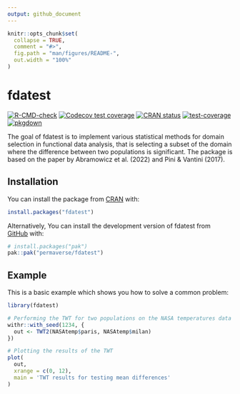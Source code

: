 ```yaml
---
output: github_document
---
```


<!-- README.md is generated from README.Rmd. Please edit that file -->

```r
knitr::opts_chunk$set(
  collapse = TRUE,
  comment = "#>",
  fig.path = "man/figures/README-",
  out.width = "100%"
)
```

# fdatest

<!-- badges: start -->
[![R-CMD-check](https://github.com/permaverse/fdatest/actions/workflows/R-CMD-check.yaml/badge.svg)](https://github.com/permaverse/fdatest/actions/workflows/R-CMD-check.yaml)
[![Codecov test coverage](https://codecov.io/gh/permaverse/fdatest/graph/badge.svg)](https://app.codecov.io/gh/permaverse/fdatest)
[![CRAN status](https://www.r-pkg.org/badges/version/fdatest)](https://CRAN.R-project.org/package=fdatest)
[![test-coverage](https://github.com/permaverse/fdatest/actions/workflows/test-coverage.yaml/badge.svg)](https://github.com/permaverse/fdatest/actions/workflows/test-coverage.yaml)
[![pkgdown](https://github.com/permaverse/fdatest/actions/workflows/pkgdown.yaml/badge.svg)](https://github.com/permaverse/fdatest/actions/workflows/pkgdown.yaml)
<!-- badges: end -->

The goal of fdatest is to implement various statistical methods for domain
selection in functional data analysis, that is selecting a subset of the domain
where the difference between two populations is significant. The package is
based on the paper by Abramowicz et al. (2022) and Pini & Vantini (2017).

## Installation

You can install the package from [CRAN](https://CRAN.R-project.org) with:

``` r
install.packages("fdatest")
```

Alternatively, You can install the development version of fdatest from [GitHub](https://github.com/) with:

``` r
# install.packages("pak")
pak::pak("permaverse/fdatest")
```

## Example

This is a basic example which shows you how to solve a common problem:

```r
library(fdatest)

# Performing the TWT for two populations on the NASA temperatures data set
withr::with_seed(1234, {
  out <- TWT2(NASAtemp$paris, NASAtemp$milan)
})

# Plotting the results of the TWT
plot(
  out, 
  xrange = c(0, 12), 
  main = 'TWT results for testing mean differences'
)
```
